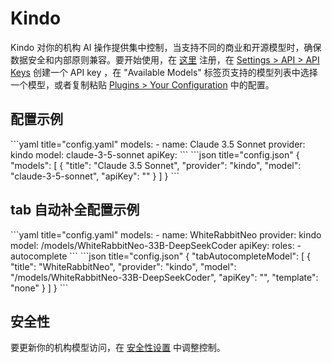
# Kindo

Kindo 对你的机构 AI 操作提供集中控制，当支持不同的商业和开源模型时，确保数据安全和内部原则兼容。要开始使用，在 [这里](https://app.kindo.ai/) 注册，在 [Settings > API > API Keys](https://app.kindo.ai/settings/api) 创建一个 API key ，在 "Available Models" 标签页支持的模型列表中选择一个模型，或者复制粘贴 [Plugins > Your Configuration](https://app.kindo.ai/plugins) 中的配置。

## 配置示例

<Tabs groupId="config-example">
  <TabItem value="yaml" label="YAML">
  ```yaml title="config.yaml"
  models:
    - name: Claude 3.5 Sonnet
      provider: kindo
      model: claude-3-5-sonnet
      apiKey: <YOUR_KINDO_API_KEY>
  ```
  </TabItem>
  <TabItem value="json" label="JSON">
  ```json title="config.json"
  {
    "models": [
      {
        "title": "Claude 3.5 Sonnet",
        "provider": "kindo",
        "model": "claude-3-5-sonnet",
        "apiKey": "<YOUR_KINDO_API_KEY>"
      }
    ]
  }
  ```
  </TabItem>
</Tabs>

## tab 自动补全配置示例

<Tabs groupId="config-example">
  <TabItem value="yaml" label="YAML">
  ```yaml title="config.yaml"
  models:
    - name: WhiteRabbitNeo
      provider: kindo
      model: /models/WhiteRabbitNeo-33B-DeepSeekCoder
      apiKey: <YOUR_KINDO_API_KEY>
      roles:
        - autocomplete
  ```
  </TabItem>
  <TabItem value="json" label="JSON">
  ```json title="config.json"
  {
    "tabAutocompleteModel": [
      {
        "title": "WhiteRabbitNeo",
        "provider": "kindo",
        "model": "/models/WhiteRabbitNeo-33B-DeepSeekCoder",
        "apiKey": "<YOUR_KINDO_API_KEY>",
        "template": "none"
      }
    ]
  }
  ```
  </TabItem>
</Tabs>

## 安全性

要更新你的机构模型访问，在 [安全性设置](https://app.kindo.ai/security-settings) 中调整控制。
